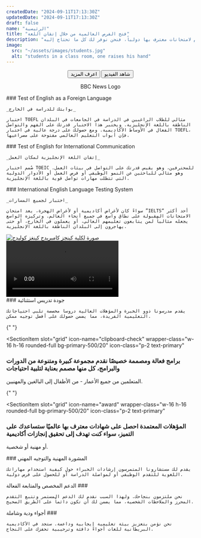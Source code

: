 ```yaml
---
createdDate: "2024-09-11T17:13:30Z"
updatedDate: "2024-09-11T17:13:30Z"
draft: false
name: "الرئيسية"
title: "فتح الفرص العالمية من خلال إتقان اللغة"
description: "في الأكاديمية البريطانية للغات، يدفعنا شغفنا لتمكين الأفراد والمهنيين من تحقيق أهدافهم اللغوية. ونشتهر بمرونتنا التي لا مثيل لها، وبرامجنا سريعة الاستجابة، وأساليبنا التعليمية الاستثنائية، ونوفر تجربة تعليمية تحويلية للمتعلمين من جميع الأعمار. وسواء كنت تهدف إلى تحسين مهاراتك اللغوية أو التقدم لامتحانات معترف بها دولياً، فنحن نوفر لك كل ما تحتاج إليه."
image:
  src: "~/assets/images/students.jpg"
  alt: "students in a class room, one raises his hand"
---
```




<Section
  title={frontmatter.title}
  blurb={frontmatter.description}
  background={students}
  mode="dark"
  align="center">
  <Button
    slot="actions"
    type="link"
    href="#"
    icon-class="rtl:rotate-180"
    icon-right="arrow-right"
    color="primary"
    size="base"
    rounded="lg"
  >اعرف المزيد</Button>
  <Button
    slot="actions"
    type="link"
    href="#akadymyh-allghh-albrytanyh-arth-mn-atqan-allghh"
    icon-class="rtl:rotate-180"
    icon-left="camera"
    color="secondary"
    size="base"
    rounded="lg"
  >شاهد الفيديو</Button>

  <Icon slot="featured" name="bbc-news" class="h-12 mr-5 rtl:ml-5 last:mr-0 last:rtl:ml-0 mb-5 lg:mb-0 hover:text-slate-400">BBC News Logo</Icon>
</Section>

<Section title="حقق أهدافك اللغوية من خلال الشهادات العالمية" blurb="نحن في الأكاديمية البريطانية للغات نقدم مجموعة واسعة من امتحانات اللغة الإنجليزية المعترف بها دولياً، وكل منها مصمم للتحقق من كفاءتك في اللغة الإنجليزية لتحقيق النجاح الأكاديمي أو المهني أو الشخصي.">
  <SectionItem slot="grid" icon-name="toefl">
    ### Test of English as a Foreign Language

    _بوابتك للدراسة في الخارج_

    اختبار TOEFL مثالي للطلاب الراغبين في الدراسة في الجامعات في البلدان الناطقة باللغة الإنجليزية. ويختبر هذا الاختبار قدرتك على الفهم والتواصل الفعال في الأوساط الأكاديمية. ومع حصولك على درجة عالية في اختبار TOEFL، فإن أبواب التعليم العالمي مفتوحة على مصراعيها.

  </SectionItem>

  <SectionItem slot="grid" icon-name="toeic">
    ### Test of English for International Communication

    _إتقان اللغة الإنجليزية لمكان العمل_

    صُمم اختبار TOEIC للمحترفين، وهو يقيس قدرتك على التواصل في بيئات العمل. وهو مثالي للباحثين عن النمو الوظيفي أو فرص العمل أو الأدوار الدولية التي تتطلب مهارات تواصل قوية باللغة الإنجليزية.

  </SectionItem>

  <SectionItem slot="grid" icon-name="ielts">
    ### International English Language Testing System

    _اختبار لجميع المسارات_

    سواءً كان لأغراض أكاديمية أو لأغراض الهجرة، يعد امتحان ”IELTS“ أحد أكثر الامتحانات المقبولة على نطاق واسع في جميع أنحاء العالم. وتركيزه الواسع يجعله مثالياً لمن يتابعون تعليمهم العالي، أو يعملون في الخارج، أو حتى يهاجرون إلى البلدان الناطقة باللغة الإنجليزية.

  </SectionItem>
</Section>

<Section
  class="bg-slate-100 dark:bg-slate-800"
  type="grid"
  title="معتمدة من جامعة كامبريدج"
  tagline="وضع معيار التميز في تعليم اللغات"
  blurb="تفخر أكاديمية اللغة البريطانية بكونها معتمدة من جامعة كامبريدج المرموقة. فشهاداتنا معترف بها دولياً، مما يضمن تميز مؤهلاتك أينما ذهبت. ولا يعكس اعتماد كامبريدج المعايير العالية لبرامجنا فحسب، بل يضمن أيضاً حصول دارسينا على تعليم عالمي المستوى يتماشى مع التوقعات العالمية."
>
  <Image
    slot="items"
    class="w-full"
    src={cambridge}
    alt="صورة لكلية كينجز كامبريدج كينغز كوليدج"
    widths={[240, 360, 480, 720, 1080]}
  />
</Section>

<Section
  title="أكاديمية اللغة البريطانية: إرث من إتقان اللغة"
  blurb="في هذا التقرير الذي يستغرق 4 دقائق من أخبار البي بي سي من عام 2013، يستكشف هذا التقرير الذي يستغرق 4 دقائق صعود أكاديمية اللغة البريطانية إلى الصدارة كمؤسسة لغوية موثوقة. مع ما يقرب من عقد من الزمن من التفاني في مساعدة المتعلمين على التفوق، لا تزال الأكاديمية رائدة في تقديم تعليم عالمي المستوى وشهادات معترف بها عالميًا. تعرّف كيف ساهمت أساليب المدرسة المبتكرة وبرامجها القابلة للتكيف ومصداقيتها الدولية في تشكيل تأثيرها الدائم على الطلاب والمهنيين في جميع أنحاء العالم."
>
  <Video src={bbcNews} controls />
</Section>

<Section title="لماذا أكاديمية اللغة البريطانية هي خيارك الأفضل" tagline="حيث يلتقي تعلم اللغة مع النجاح">
  <SectionItem slot="grid" icon-name="graduation-cap" wrapper-class="w-16 h-16 rounded-full bg-primary-500/20" icon-class="p-2 text-primary">
    ### جودة تدريس استثنائية

    يقدم مدرسونا ذوو الخبرة والمؤهلات العالية دروساً مخصصة تلبي احتياجاتك التعليمية الفريدة، مما يضمن حصولك على أفضل توجيه ممكن.

  </SectionItem>

{" "}

<SectionItem
  slot="grid"
  icon-name="clipboard-check"
  wrapper-class="w-16 h-16 rounded-full bg-primary-500/20"
  icon-class="p-2 text-primary"
>
  ### برامج فعالة ومصممة خصيصًا نقدم مجموعة كبيرة ومتنوعة من الدورات والبرامج، كل منها مصمم بعناية لتلبية احتياجات
  المتعلمين من جميع الأعمار - من الأطفال إلى البالغين والمهنيين.
</SectionItem>

{" "}

<SectionItem
  slot="grid"
  icon-name="award"
  wrapper-class="w-16 h-16 rounded-full bg-primary-500/20"
  icon-class="p-2 text-primary"
>
  ### المؤهلات المعتمدة احصل على شهادات معترف بها عالميًا ستساعدك على التميز، سواء كنت تهدف إلى تحقيق إنجازات أكاديمية
  أو مهنية أو شخصية.
</SectionItem>

  <SectionItem slot="grid" icon-name="briefcase" wrapper-class="w-16 h-16 rounded-full bg-primary-500/20" icon-class="p-2 text-primary">
    ### المشورة المهنية والتوجيه المهني

    يقدم لك مستشارونا المتمرسون إرشادات الخبراء حول كيفية استخدام مهاراتك اللغوية للتقدم الوظيفي أو لمواصلة الدراسة أو للحصول على فرص دولية.

  </SectionItem>

  <SectionItem slot="grid" icon-name="heart" wrapper-class="w-16 h-16 rounded-full bg-primary-500/20" icon-class="p-2 text-primary">
    ### الدعم المخصص والمتابعة الفعالة

    نحن ملتزمون بنجاحك. ولهذا السبب نقدم لك الدعم المستمر وتتبع التقدم المحرز والملاحظات الشخصية، مما يضمن لك أن تكون دائماً على الطريق الصحيح.

  </SectionItem>

  <SectionItem slot="grid" icon-name="face-grin" wrapper-class="w-16 h-16 rounded-full bg-primary-500/20" icon-class="p-2 text-primary">
    ### أجواء ودية وشاملة

    نحن نؤمن بتعزيز بيئة تعليمية إيجابية وداعمة. ستجد في الأكاديمية البريطانية للغات أجواءً دافئة وترحيبية تحفزك على النجاح.

  </SectionItem>
</Section>
